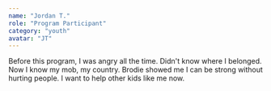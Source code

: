 ```yaml
---
name: "Jordan T."
role: "Program Participant"
category: "youth"
avatar: "JT"
---
```


Before this program, I was angry all the time. Didn't know where I belonged. Now I know my mob, my country. Brodie showed me I can be strong without hurting people. I want to help other kids like me now.